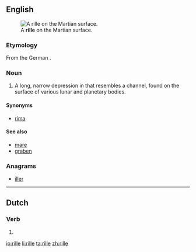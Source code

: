 ==English==
[[Image:PIA08598 modest.jpg|thumb|A '''rille''' on the Martian surface.]]

===Etymology===

From the German {{term|Rille||channel}}.

===Noun===
{{en-noun}}

# {{planetology}} A long, narrow depression in that resembles a channel, found on the surface of various lunar and planetary bodies.

====Synonyms====
* [[rima]]

====See also====
* [[mare]]
* [[graben]]

===Anagrams===
* [[iller#English|iller]]

----

==Dutch==

===Verb===
{{infl|nl}}

# {{nl-verb-form|n=sg|t=pres|m=subj|rillen}}

[[io:rille]]
[[li:rille]]
[[ta:rille]]
[[zh:rille]]